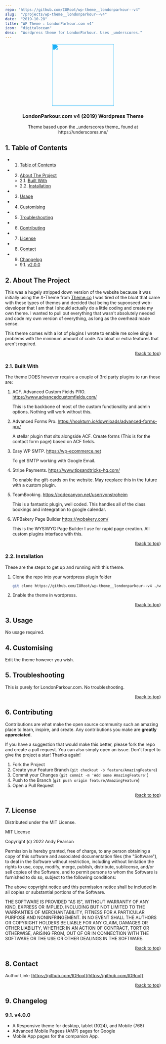 ```yaml
---
repo: "https://github.com/IORoot/wp-theme__londonparkour--v4"
slug:  "/projects/wp-theme__londonparkour--v4"
date:  "2019-10-28"
title: "WP Theme : LondonParkour.com v4"
icon:  "digitalocean"
desc:  "Wordpress theme for LondonParkour. Uses _underscores."
---
```



<div id="top"></div>

<div align="center">

<div style="filter: invert(55%) sepia(83%) saturate(823%) hue-rotate(171deg) brightness(105%) contrast(94%);">
<img src="https://cdn.jsdelivr.net/npm/@mdi/svg@6.7.96/svg/diving-scuba-flag.svg" style="width:200px;"/>
</div>

<h3 align="center">LondonParkour.com v4 (2019) Wordpress Theme</h3>

<p align="center">
      Theme based upon the _underscores theme_ found at https://underscores.me/
</p>    
</div>

##  1. <a name='TableofContents'></a>Table of Contents


* 1. [Table of Contents](#TableofContents)
* 2. [About The Project](#AboutTheProject)
	* 2.1. [Built With](#BuiltWith)
	* 2.2. [Installation](#Installation)
* 3. [Usage](#Usage)
* 4. [ Customising](#Customising)
* 5. [Troubleshooting](#Troubleshooting)
* 6. [Contributing](#Contributing)
* 7. [License](#License)
* 8. [Contact](#Contact)
* 9. [Changelog](#Changelog)
	* 9.1. [v2.0.0](#v2.0.0)


##  2. <a name='AboutTheProject'></a>About The Project

This was a hugely stripped down version of the website because it was initially using the X-Theme from [Theme.co](https://theme.co/x)
I was tired of the bloat that came with these types of themes and decided that being the supooseed web-developer that I am that I should actually do a little coding and create my own theme. I wanted to pull out everything that wasn't absolutely needed and code my own version of everything, as long as the overhead made sense.

This theme comes with a lot of plugins I wrote to enable me solve single problems with the minimum amount of code. No bloat or extra features that aren't required.

<p align="right">(<a href="#top">back to top</a>)</p>


###  2.1. <a name='BuiltWith'></a>Built With

The theme DOES however require a couple of 3rd party plugins to run those are:

1. ACF. Advanced Custom Fields PRO. https://www.advancedcustomfields.com/

   This is the backbone of most of the custom functionality and admin options. Nothing will work without this.
   
1. Advanced Forms Pro. https://hookturn.io/downloads/advanced-forms-pro/ 

   A stellar plugin that sits alongside ACF. Create forms (This is for the contact form page) based on ACF fields.
   
1. Easy WP SMTP. https://wp-ecommerce.net

   To get SMTP working with Google Email.

1. Stripe Payments. https://www.tipsandtricks-hq.com/

   To enable the gift-cards on the website. May reeplace this in the future with a custom plugin.
   
1. TeamBooking. https://codecanyon.net/user/vonstroheim

   This is a fantastic plugin, well coded. This handles all of the class bookings and inteegration to google calendar.
   
1. WPBakery Page Builder https://wpbakery.com/

   This is the WYSIWYG Page Builder I use for rapid page creation. All custom plugins interface with this.

<p align="right">(<a href="#top">back to top</a>)</p>


###  2.2. <a name='Installation'></a>Installation

These are the steps to get up and running with this theme.

1. Clone the repo into your wordpress plugin folder
      ```sh
      git clone https://github.com/IORoot/wp-theme__londonparkour--v4 ./wp-content/themes/londonparkour_v4
      ```
1. Enable the theme in wordpress.


<p align="right">(<a href="#top">back to top</a>)</p>



##  3. <a name='Usage'></a>Usage

No usage required.

##  4. <a name='Customising'></a> Customising

Edit the theme however you wish.

##  5. <a name='Troubleshooting'></a>Troubleshooting

This is purely for LondonParkour.com. No troubleshooting.

<p align="right">(<a href="#top">back to top</a>)</p>


##  6. <a name='Contributing'></a>Contributing

Contributions are what make the open source community such an amazing place to learn, inspire, and create. Any contributions you make are **greatly appreciated**.

If you have a suggestion that would make this better, please fork the repo and create a pull request. You can also simply open an issue.
Don't forget to give the project a star! Thanks again!

1. Fork the Project
2. Create your Feature Branch (`git checkout -b feature/AmazingFeature`)
3. Commit your Changes (`git commit -m 'Add some AmazingFeature'`)
4. Push to the Branch (`git push origin feature/AmazingFeature`)
5. Open a Pull Request

<p align="right">(<a href="#top">back to top</a>)</p>



##  7. <a name='License'></a>License

Distributed under the MIT License.

MIT License

Copyright (c) 2022 Andy Pearson

Permission is hereby granted, free of charge, to any person obtaining a copy
of this software and associated documentation files (the "Software"), to deal
in the Software without restriction, including without limitation the rights
to use, copy, modify, merge, publish, distribute, sublicense, and/or sell
copies of the Software, and to permit persons to whom the Software is
furnished to do so, subject to the following conditions:

The above copyright notice and this permission notice shall be included in all
copies or substantial portions of the Software.

THE SOFTWARE IS PROVIDED "AS IS", WITHOUT WARRANTY OF ANY KIND, EXPRESS OR
IMPLIED, INCLUDING BUT NOT LIMITED TO THE WARRANTIES OF MERCHANTABILITY,
FITNESS FOR A PARTICULAR PURPOSE AND NONINFRINGEMENT. IN NO EVENT SHALL THE
AUTHORS OR COPYRIGHT HOLDERS BE LIABLE FOR ANY CLAIM, DAMAGES OR OTHER
LIABILITY, WHETHER IN AN ACTION OF CONTRACT, TORT OR OTHERWISE, ARISING FROM,
OUT OF OR IN CONNECTION WITH THE SOFTWARE OR THE USE OR OTHER DEALINGS IN THE
SOFTWARE.

<p align="right">(<a href="#top">back to top</a>)</p>



##  8. <a name='Contact'></a>Contact

Author Link: [https://github.com/IORoot](https://github.com/IORoot)

<p align="right">(<a href="#top">back to top</a>)</p>

##  9. <a name='Changelog'></a>Changelog

###  9.1. <a name='v2.0.0'></a>v4.0.0

- A Responsive theme for desktop, tablet (1024), and Mobile (768)
- Advanced Mobile Pagees (AMP) pages for Google
- Mobile App pages for the companion App.
